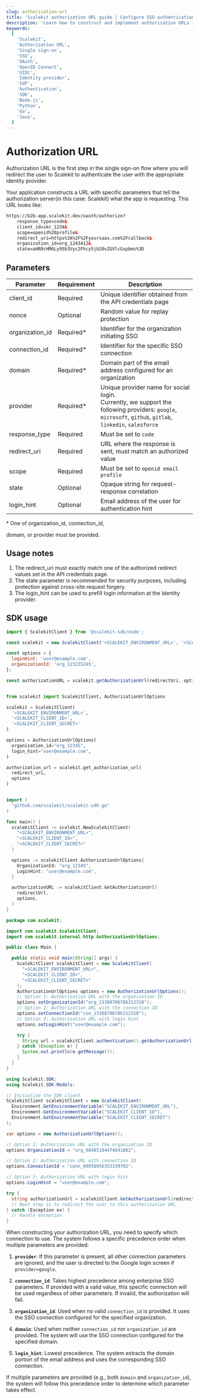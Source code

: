 ```yaml
---
slug: authorization-url
title: 'Scalekit authorization URL guide | Configure SSO authentication flow'
description: 'Learn how to construct and implement authorization URLs in Scalekit to initiate secure single sign-on (SSO) flows with your identity provider.'
keywords:
  [
    'Scalekit',
    'Authorization URL',
    'Single sign-on',
    'SSO',
    'OAuth',
    'OpenID Connect',
    'OIDC',
    'Identity provider',
    'IdP',
    'Authentication',
    'SDK',
    'Node.js',
    'Python',
    'Go',
    'Java',
  ]
---
```


# Authorization URL

Authorization URL is the first step in the single sign-on flow where you will redirect the user to Scalekit to
authenticate the user with the appropriate identity provider.

Your application constructs a URL with specific parameters that tell the authorization server(in this case: Scalekit)
what the app is requesting. This URL looks like:

<CodeWithHeader title="Authorization URL">

```xml
https://b2b-app.scalekit.dev/oauth/authorize?
    response_type=code&
    client_id=skc_1234&
    scope=openid%20profile&
    redirect_uri=https%3A%2F%2Fyoursaas.com%2Fcallback&
    organization_id=org_1243412&
    state=aHR0cHM6Ly95b3Vyc2Fhcy5jb20vZGVlcGxpbms%3D
```

</CodeWithHeader>

## Parameters

| Parameter                                                           | Requirement | Description                                                                                                                                                     |
| ------------------------------------------------------------------- | ----------- | --------------------------------------------------------------------------------------------------------------------------------------------------------------- |
| <SimpleCode className="text--semibold">client_id</SimpleCode>       | Required    | Unique identifier obtained from the API credentials page                                                                                                        |
| <SimpleCode className="text--semibold">nonce</SimpleCode>           | Optional    | Random value for replay protection                                                                                                                              |
| <SimpleCode className="text--semibold">organization_id</SimpleCode> | Required\*  | Identifier for the organization initiating SSO                                                                                                                  |
| <SimpleCode className="text--semibold">connection_id</SimpleCode>   | Required\*  | Identifier for the specific SSO connection                                                                                                                      |
| <SimpleCode className="text--semibold">domain</SimpleCode>          | Required\*  | Domain part of the email address configured for an organization                                                                                                 |
| <SimpleCode className="text--semibold">provider</SimpleCode>        | Required\*  | Unique provider name for social login. <br />Currently, we support the following providers: `google`, `microsoft`, `github`, `gitlab`, `linkedin`, `salesforce` |
| <SimpleCode className="text--semibold">response_type</SimpleCode>   | Required    | Must be set to `code`                                                                                                                                           |
| <SimpleCode className="text--semibold">redirect_uri</SimpleCode>    | Required    | URL where the response is sent, must match an authorized value                                                                                                  |
| <SimpleCode className="text--semibold">scope</SimpleCode>           | Required    | Must be set to `openid email profile`                                                                                                                           |
| <SimpleCode className="text--semibold">state</SimpleCode>           | Optional    | Opaque string for request-response correlation                                                                                                                  |
| <SimpleCode className="text--semibold">login_hint</SimpleCode>      | Optional    | Email address of the user for authentication hint                                                                                                               |

\* One of <SimpleCode>organization_id</SimpleCode>, <SimpleCode>connection_id</SimpleCode>,

<SimpleCode>domain</SimpleCode>, or <SimpleCode>provider</SimpleCode> must be provided.

## Usage notes

1. The <SimpleCode>redirect_uri</SimpleCode> must exactly match one of the authorized redirect values set in the API
   credentials page.
2. The <SimpleCode>state</SimpleCode> parameter is recommended for security purposes, including protection against
   cross-site request forgery.
3. The <SimpleCode>login_hint</SimpleCode> can be used to prefill login information at the identity provider.

## SDK usage

<CodeWithHeader title="SDK usage">

<Tabs groupId="tech-stack" queryString>
<TabItem value="node" label="Node.js">

```javascript
import { ScalekitClient } from '@scalekit-sdk/node';

const scalekit = new ScalekitClient('<SCALEKIT_ENVIRONMENT_URL>', '<SCALEKIT_CLIENT_ID>', '<SCALEKIT_CLIENT_SECRET>');

const options = {
  loginHint: 'user@example.com',
  organizationId: 'org_123235245',
};

const authorizationURL = scalekit.getAuthorizationUrl(redirectUri, options);
```
</TabItem>
<TabItem value="py" label="Python">

```python

from scalekit import ScalekitClient, AuthorizationUrlOptions

scalekit = ScalekitClient(
  '<SCALEKIT_ENVIRONMENT_URL>',
  '<SCALEKIT_CLIENT_ID>',
  '<SCALEKIT_CLIENT_SECRET>'
)

options = AuthorizationUrlOptions(
  organization_id="org_12345",
  login_hint="user@example.com",
)

authorization_url = scalekit.get_authorization_url(
  redirect_uri,
  options
)

```

</TabItem>
<TabItem value="golang" label="Go">

```go

import (
  "github.com/scalekit/scalekit-sdk-go"
)

func main() {
  scalekitClient := scalekit.NewScalekitClient(
    "<SCALEKIT_ENVIRONMENT_URL>",
    "<SCALEKIT_CLIENT_ID>",
    "<SCALEKIT_CLIENT_SECRET>"
  )

  options := scalekitClient.AuthorizationUrlOptions{
    OrganizationId: "org_12345",
    LoginHint: "user@example.com",
  }

  authorizationURL := scalekitClient.GetAuthorizationUrl(
    redirectUrl,
    options,
  )
}

```

</TabItem>
<TabItem value="java" label="Java">

```java
package com.scalekit;

import com.scalekit.ScalekitClient;
import com.scalekit.internal.http.AuthorizationUrlOptions;

public class Main {

  public static void main(String[] args) {
    ScalekitClient scalekitClient = new ScalekitClient(
      "<SCALEKIT_ENVIRONMENT_URL>",
      "<SCALEKIT_CLIENT_ID>",
      "<SCALEKIT_CLIENT_SECRET>"
    );
    AuthorizationUrlOptions options = new AuthorizationUrlOptions();
    // Option 1: Authorization URL with the organization ID
    options.setOrganizationId("org_13388706786312310");
    // Option 2: Authorization URL with the connection ID
    options.setConnectionId("con_13388706786312310");
    // Option 3: Authorization URL with login hint
    options.setLoginHint("user@example.com");

    try {
      String url = scalekitClient.authentication().getAuthorizationUrl(redirectUrl, options).toString();
    } catch (Exception e) {
      System.out.println(e.getMessage());
    }
  }
}

```

</TabItem>
<TabItem value="dotnet" label=".NET">

```csharp showLineNumbers
using Scalekit.SDK;
using Scalekit.SDK.Models;

// Initialize the SDK client
ScalekitClient scalekitClient = new ScalekitClient(
  Environment.GetEnvironmentVariable("SCALEKIT_ENVIRONMENT_URL"),
  Environment.GetEnvironmentVariable("SCALEKIT_CLIENT_ID"),
  Environment.GetEnvironmentVariable("SCALEKIT_CLIENT_SECRET")
);

var options = new AuthorizationUrlOptions();

// Option 1: Authorization URL with the organization ID
options.OrganizationId = "org_68485184474841862";

// Option 2: Authorization URL with connection ID
options.ConnectionId = "conn_69058956353339702";

// Option 3: Authorization URL with login hint
options.LoginHint = "user@example.com";

try {
  string authorizationUrl = scalekitClient.GetAuthorizationUrl(redirectUrl, options);
  // Next step is to redirect the user to this authorization URL
} catch (Exception ex) {
  // Handle exception
}
```

</TabItem>
</Tabs>

</CodeWithHeader>

When constructing your authorization URL, you need to specify which connection to use. The system follows a specific precedence order when multiple parameters are provided:

1. **`provider`**: If this parameter is present, all other connection parameters are ignored, and the user is directed to the Google login screen if `provider=google`.

2. **`connection_id`**: Takes highest precedence among enterprise SSO parameters. If provided with a valid value, this specific connection will be used regardless of other parameters. If invalid, the authorization will fail.

3. **`organization_id`**: Used when no valid `connection_id` is provided. It uses the SSO connection configured for the specified organization.

4. **`domain`**: Used when neither `connection_id` nor `organization_id` are provided. The system will use the SSO connection configured for the specified domain.

5. **`login_hint`**: Lowest precedence. The system extracts the domain portion of the email address and uses the corresponding SSO connection.

If multiple parameters are provided (e.g., both `domain` and `organization_id`), the system will follow this precedence order to determine which parameter takes effect.
